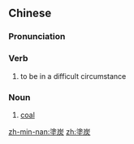 {{also|涂炭}}
==Chinese==
{{zh-forms|s=涂炭|lit=to be (mired) in mud and coal}}

===Pronunciation===
{{zh-pron
|m=tútàn
|c=tou4 taan3
|mn=thô͘-thòaⁿ
|cat=v,n
}}

===Verb===
{{zh-verb}}

# {{lb|zh|archaic}} to be in a difficult circumstance

===Noun===
{{zh-noun}}

# [[coal]]

[[zh-min-nan:塗炭]]
[[zh:塗炭]]